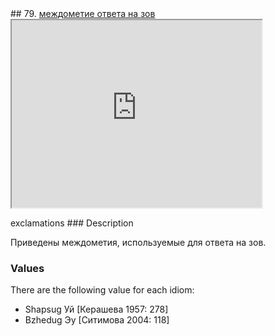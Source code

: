 ## 79. <a href =  'https://agricolamz.github.io/The_Circassian_Isoglosses_Database/79.html'>междометие ответа на зов</a><div class='box'><iframe src='https://agricolamz.github.io/The_Circassian_Isoglosses_Database/79.html' width = '400px' height = '300px'></iframe></div>exclamations
### Description

Приведены междометия, используемые для ответа на зов.

### Values
There are the following value for each idiom:

* Shapsug  Уй [Керашева 1957: 278] 
* Bzhedug  Эу [Ситимова 2004: 118] 

